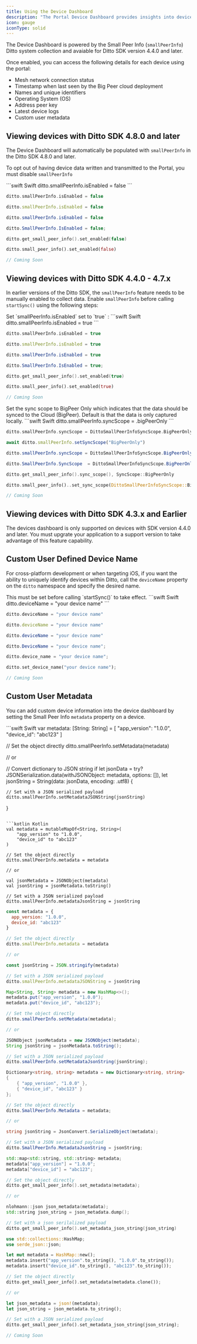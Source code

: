 ```yaml
---
title: Using the Device Dashboard
description: "The Portal Device Dashboard provides insights into devices that have been deployed with an application embedded with the Ditto SDK.  With the Device Dashboard, you can gather and store peer-to-peer sync and network details automatically rather than needing to continuously query Ditto for this data."
icon: gauge
iconType: solid
---
```



The Device Dashboard is powered by the Small Peer Info (`smallPeerInfo`) Ditto system collection and avaiable for Ditto SDK version 4.4.0 and later.

Once enabled, you can access the following details for each device using the portal:

- Mesh network connection status
- Timestamp when last seen by the Big Peer cloud deployment
- Names and unique identifiers
- Operating System (OS)
- Address peer key
- Latest device logs
- Custom user metadata



## Viewing devices with Ditto SDK 4.8.0 and later

The Device Dashboard will automatically be populated with  `smallPeerInfo` in the Ditto SDK 4.8.0 and later.



To opt out of having device data written and transmitted to the Portal, you must disable `smallPeerInfo`

<CodeGroup>
```swift Swift
ditto.smallPeerInfo.isEnabled = false
```

```kotlin Kotlin
ditto.smallPeerInfo.isEnabled = false
```

```javascript JS
ditto.smallPeerInfo.isEnabled = false
```

```java Java
ditto.smallPeerInfo.isEnabled = false
```

```csharp C#
ditto.SmallPeerInfo.IsEnabled = false;
```

```cpp C++
ditto.get_small_peer_info().set_enabled(false)
```

```rust Rust
ditto.small_peer_info().set_enabled(false)
```

```dart Dart
// Coming Soon
```
</CodeGroup>


## Viewing devices with Ditto SDK 4.4.0 - 4.7.x

In earlier versions of the Ditto SDK, the `smallPeerInfo` feature needs to be manually enabled to collect data. Enable `smallPeerInfo` before calling `startSync()` using the following steps:

<Steps>
    <Step>
Set `smallPeerInfo.isEnabled` set to `true` :

<CodeGroup>
```swift Swift
ditto.smallPeerInfo.isEnabled = true
```

```kotlin Kotlin
ditto.smallPeerInfo.isEnabled = true
```

```javascript JS
ditto.smallPeerInfo.isEnabled = true
```

```java Java
ditto.smallPeerInfo.isEnabled = true
```

```csharp C#
ditto.SmallPeerInfo.IsEnabled = true;
```

```cpp C++
ditto.get_small_peer_info().set_enabled(true)
```

```rust Rust
ditto.small_peer_info().set_enabled(true)
```

```dart Dart
// Coming Soon
```
</CodeGroup>
    </Step>
    <Step>
Set the sync scope to BigPeer Only which indicates that the data should be synced to the Cloud (BigPeer). Default is that the data is only captured locally.

<CodeGroup>
```swift Swift
ditto.smallPeerInfo.syncScope = .bigPeerOnly
```

```kotlin Kotlin
ditto.smallPeerInfo.syncScope = DittoSmallPeerInfoSyncScope.BigPeerOnly
```

```javascript JS
await ditto.smallPeerInfo.setSyncScope("BigPeerOnly")
```

```java Java
ditto.smallPeerInfo.syncScope = DittoSmallPeerInfoSyncScope.BigPeerOnly
```

```csharp C#
ditto.SmallPeerInfo.SyncScope  = DittoSmallPeerInfoSyncScope.BigPeerOnly
```

```cpp C++
ditto.get_small_peer_info().sync_scope(), SyncScope::BigPeerOnly
```

```rust Rust
ditto.small_peer_info()..set_sync_scope(DittoSmallPeerInfoSyncScope::BigPeerOnly);
```

```dart Dart
// Coming Soon
```
</CodeGroup>
    </Step>
</Steps>


## Viewing devices with Ditto SDK 4.3.x and Earlier

The devices dashboard is only supported on devices with SDK version 4.4.0 and later. You must upgrate your application to a support version to take advantage of this feature capability.



## Custom User Defined Device Name

For cross-platform development or when targeting iOS, if you want the ability to uniquely identify devices within Ditto, call the `deviceName` property on the `ditto` namespace and specify the desired name.

<Info>
This must be set before calling `startSync()` to take effect.
</Info>


<CodeGroup>
```swift Swift
ditto.deviceName = "your device name"
```

```kotlin Kotlin
ditto.deviceName = "your device name"
```

```javascript JS
ditto.deviceName = "your device name"
```

```java Java
ditto.deviceName = "your device name"
```

```csharp C#
ditto.DeviceName = "your device name";
```

```cpp C++
ditto.device_name = "your device name";
```

```rust Rust
ditto.set_device_name("your device name");
```

```dart Dart
// Coming Soon
```
</CodeGroup>

## Custom User Metadata

You can add custom device information into the device dashboard by setting the Small Peer Info `metadata` property on a device.

<CodeGroup>
```swift Swift
var metadata: [String: String] = [
    "app_version": "1.0.0",
    "device_id": "abc123"
]

// Set the object directly
ditto.smallPeerInfo.setMetadata(metadata)

// or

// Convert dictionary to JSON string
if let jsonData = try? JSONSerialization.data(withJSONObject: metadata, options: []),
    let jsonString = String(data: jsonData, encoding: .utf8) {

    // Set with a JSON serialized payload
    ditto.smallPeerInfo.setMetadataJSONString(jsonString)
}
```

```kotlin Kotlin
val metadata = mutableMapOf<String, String>(
    "app_version" to "1.0.0",
    "device_id" to "abc123"
)

// Set the object directly
ditto.smallPeerInfo.metadata = metadata

// or

val jsonMetadata = JSONObject(metadata)
val jsonString = jsonMetadata.toString()

// Set with a JSON serialized payload
ditto.smallPeerInfo.metadataJsonString = jsonString
```

```javascript JS
const metadata = {
  app_version: "1.0.0",
  device_id: "abc123"
}

// Set the object directly
ditto.smallPeerInfo.metadata = metadata

// or

const jsonString = JSON.stringify(metadata)

// Set with a JSON serialized payload
ditto.smallPeerInfo.metadataJSONString = jsonString
```

```java Java
Map<String, String> metadata = new HashMap<>();
metadata.put("app_version", "1.0.0");
metadata.put("device_id", "abc123");

// Set the object directly
ditto.smallPeerInfo.setMetadata(metadata);

// or

JSONObject jsonMetadata = new JSONObject(metadata);
String jsonString = jsonMetadata.toString();

// Set with a JSON serialized payload
ditto.smallPeerInfo.setMetadataJsonString(jsonString);
```

```csharp C#
Dictionary<string, string> metadata = new Dictionary<string, string>
{
    { "app_version", "1.0.0" },
    { "device_id", "abc123" }
};

// Set the object directly
ditto.SmallPeerInfo.Metadata = metadata;

// or

string jsonString = JsonConvert.SerializeObject(metadata);

// Set with a JSON serialized payload
ditto.SmallPeerInfo.MetadataJsonString = jsonString;
```

```cpp C++
std::map<std::string, std::string> metadata;
metadata["app_version"] = "1.0.0";
metadata["device_id"] = "abc123";

// Set the object directly
ditto.get_small_peer_info().set_metadata(metadata);

// or

nlohmann::json json_metadata(metadata);
std::string json_string = json_metadata.dump();

// Set with a json serilalized payload
ditto.get_small_peer_info().set_metadata_json_string(json_string)
```

```rust Rust
use std::collections::HashMap;
use serde_json::json;

let mut metadata = HashMap::new();
metadata.insert("app_version".to_string(), "1.0.0".to_string());
metadata.insert("device_id".to_string(), "abc123".to_string());

// Set the object directly
ditto.get_small_peer_info().set_metadata(metadata.clone());

// or

let json_metadata = json!(metadata);
let json_string = json_metadata.to_string();

// Set with a JSON serialized payload
ditto.get_small_peer_info().set_metadata_json_string(json_string);
```

```dart Dart
// Coming Soon
```
</CodeGroup>




